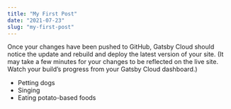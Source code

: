 ```yaml
---
title: "My First Post"
date: "2021-07-23"
slug: "my-first-post"
---
```


Once your changes have been pushed to GitHub, Gatsby Cloud should notice the update and rebuild and deploy the latest version of your site. (It may take a few minutes for your changes to be reflected on the live site. Watch your build’s progress from your Gatsby Cloud dashboard.)

- Petting dogs
- Singing
- Eating potato-based foods
